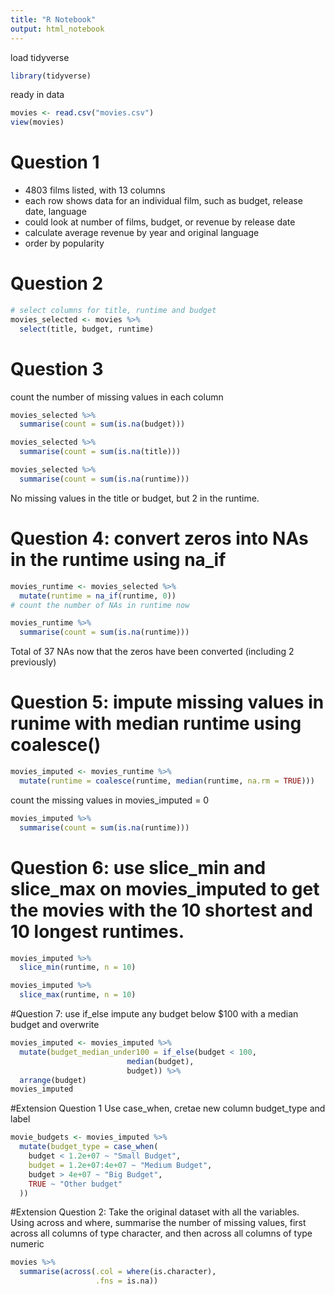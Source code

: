 ```yaml
---
title: "R Notebook"
output: html_notebook
---
```


load tidyverse
```r
library(tidyverse)
```
ready in data
```r
movies <- read.csv("movies.csv")
view(movies)
```
# Question 1
- 4803 films listed, with 13 columns
- each row shows data for an individual film, such as budget, release date, language  
- could look at number of films, budget, or revenue by release date
- calculate average revenue by year and original language
- order by popularity

# Question 2
```r
# select columns for title, runtime and budget
movies_selected <- movies %>% 
  select(title, budget, runtime)
```

# Question 3
count the number of missing values in each column

```r
movies_selected %>%
  summarise(count = sum(is.na(budget)))
```

```r
movies_selected %>% 
  summarise(count = sum(is.na(title)))
```
```r
movies_selected %>% 
  summarise(count = sum(is.na(runtime)))
```
No missing values in the title or budget, but 2 in the runtime. 

# Question 4: convert zeros into NAs in the runtime using na_if


```r
movies_runtime <- movies_selected %>% 
  mutate(runtime = na_if(runtime, 0))
# count the number of NAs in runtime now

movies_runtime %>% 
  summarise(count = sum(is.na(runtime)))
```

Total of 37 NAs now that the zeros have been converted (including 2 previously)

# Question 5: impute missing values in runime with median runtime using coalesce()

```r
movies_imputed <- movies_runtime %>%
  mutate(runtime = coalesce(runtime, median(runtime, na.rm = TRUE))) 
```
count the missing values in movies_imputed = 0
```r
movies_imputed %>%
  summarise(count = sum(is.na(runtime)))
```
# Question 6: use slice_min and slice_max on movies_imputed to get the movies with the 10 shortest and 10 longest runtimes. 

```r
movies_imputed %>%
  slice_min(runtime, n = 10)
```
```r
movies_imputed %>%
  slice_max(runtime, n = 10)
```
#Question 7: use if_else impute any budget below $100 with a median budget and overwrite

```r
movies_imputed <- movies_imputed %>% 
  mutate(budget_median_under100 = if_else(budget < 100,
                          median(budget),
                          budget)) %>% 
  arrange(budget)
movies_imputed
```

#Extension Question 1
Use case_when, cretae new column budget_type and label 

```r
movie_budgets <- movies_imputed %>% 
  mutate(budget_type = case_when(
    budget < 1.2e+07 ~ "Small Budget",
    budget = 1.2e+07:4e+07 ~ "Medium Budget",
    budget > 4e+07 ~ "Big Budget",
    TRUE ~ "Other budget"
  ))
```


#Extension Question 2: Take the original dataset with all the variables. Using across and where, summarise the number of missing values, first across all columns of type character, and then across all columns of type numeric

```r
movies %>%
  summarise(across(.col = where(is.character),
                   .fns = is.na))
  

```

